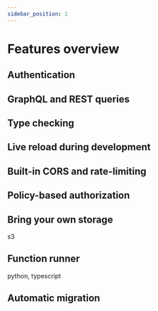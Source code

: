 ```yaml
---
sidebar_position: 1
---
```


# Features overview

## Authentication

## GraphQL and REST queries

## Type checking

## Live reload during development

## Built-in CORS and rate-limiting

## Policy-based authorization


## Bring your own storage

s3

## Function runner

python, typescript


## Automatic migration
